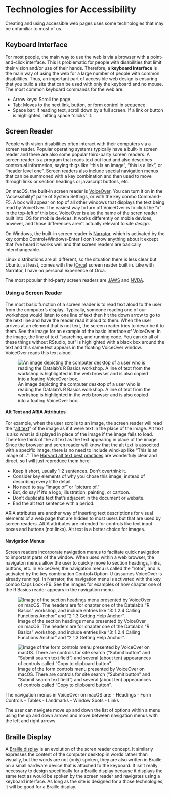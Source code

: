 Technologies for Accessibility
====================================

Creating and using accessible web pages uses some technologies that may be unfamiliar to most of us. 

## Keyboard Interface
For most people, the main way to use the web is via a browser with a point-and-click interface. This is problematic for people with disabilities that limit their vision and/or use of their hands. Therefore, a **keyboard interface** is the main way of using the web for a large number of people with common disabilities. Thus, an important part of accessible web design is ensuring that you build a site that can be used with only the keyboard and no mouse. The most common keyboard commands for the web are: 

- Arrow keys: Scroll the page.
- Tab: Moves to the next link, button, or form control in sequence.
- Space bar: If reading text, scroll down by a full screen. If a link or button is highlighted, hitting space "clicks" it.

## Screen Reader
People with vision disabilities often interact with their computers via a screen reader. Popular operating systems typically have a built-in screen reader and there are also some popular third-party screen readers. A screen reader is a program that reads text out loud and also describes contextual information, saying thigs like "this is an image", "this is a link", or "header level one". Screen readers also include special navigation menus that can be summoned with a key combination and then used to move through links or section headings or javascript buttons, etc.

On macOS, the built-in screen reader is [VoiceOver](https://support.apple.com/guide/voiceover/welcome/mac). You can turn it on in the "Accessibility" pane of System Settings, or with the key combo Command-F5. A box will appear on top of all other windows that displays the text being read by VoiceOver. The easiest way to turn off VoiceOver is to click the "x" in the top-left of this box. VoiceOver is also the name of the scren reader built into iOS for mobile devices. It works differently on mobie devices, however, and those differences aren't actually relevant to site *design*.

On Windows, the built-in screen reader is [Narrator](https://www.microsoft.com/en-us/windows/tips/narrator), which is activated by the key combo Control+Windows-Enter I don't know anything about it except that I've heard it works well and that screen readers are basically interchangeable.

Linux distributions are all different, so the situation there is less clear but Ubuntu, at least, comes with the ([Orca](https://orca.gnome.org)) screen reader built in. Like with Narrator, I have no personal experience of Orca. 

The most popular third-party screen readers are [JAWS](https://www.freedomscientific.com/products/software/jaws/) and [NVDA](https://www.nvaccess.org/).

### Using a Screen Reader
The most basic function of a screen reader is to read text aloud to the user from the computer's display. Typically, someone reading one of our workshops would listen to one line of text then hit the down arrow to go to the next line and have the reader read it aloud to them. When the user arrives at an element that is not text, the screen reader tries to describe it to them. See the image for an example of the basic interface of VoiceOver. In the image, the line of text "searching, and running code. You can do all of these things without RStudio, but" is highlighted with a black box around the text and this same text appears in the floating VoiceOver window. VoiceOver reads this text aloud.

![An image depicting the computer desktop of a user who is reading the Datalab's R Basics workshop. A line of text from the workshop is highlighted in the web browser and is also copied into a foating VoiceOver box.](/images/voiceover.jpg)

#### Alt Text and ARIA Attributes
For example, when the user scrolls to an image, the screen reader will read the "[alt text](https://accessibility.huit.harvard.edu/describe-content-images)" of the image as if it were text in the place of the image. Alt text is also what is displayed in place of the image if the image fails to load. Therefore think of the alt text as the text appearing in place of the image. Since the browser and scren reader will know that the alt text is associted with a specific image, there is no need to include wind-up like "This is an image of...". The [Harvard alt text best practices](https://accessibility.huit.harvard.edu/describe-content-images) are wonderfuly clear and direct, so I will just reproduce them here:

- Keep it short, usually 1-2 sentences. Don’t overthink it.
- Consider key elements of why you chose this image, instead of describing every little detail.
- No need to say “image of” or “picture of.”
- But, do say if it’s a logo, illustration, painting, or cartoon.
- Don’t duplicate text that’s adjacent in the document or website.
- End the alt text sentence with a period.

ARIA attributes are another way of inserting text descriptions for visual elements of a web page that are hidden to most users but that are used by screen readers. ARIA attributes are intended for controls like text input boxes and buttons (not links). Alt text is a better choice for images.

#### Navigation Menus
Screen readers incorporate navigation menus to faciitate quick navigation to important parts of the window. When used within a web browser, the navigaton menus allow the user to quickly move to section headings, links, buttons, etc. In VoiceOver, the navigation menu is called the "rotor", and is activated by the key combination Control+Option-U (assumes VoiceOver is already running). In Narrator, the navigation menu is activated with the key combo Caps Lock+F6. See the images for examples of how chapter one of the R Basics reader appears in the navigation menu.

![Image of the section headings menu presented by VoiceOver on macOS. The headers are for chapter one of the Datalab's "R Basics" workshop, and include entries like "3: 1.2.4 Calling Functions Anchor" and "2 1.3 Getting Help Anchor".](/images/headings_screenshot.jpg)

![Image of the form controls menu presented by VoiceOver on macOS. There are controls for site search ("Submit button" and "Submit search text field") and several (about ten) appearances of controls called "Copy to clipboard button".](/images/form_controls_screenshot.jpg)

The navigation menus in VoiceOver on macOS are:
- Headings
- Form Controls
- Tables
- Landmarks
- Window Spots
- Links

The user can navigate move up and down the list of options within a menu using the up and down arrows and move between navigation menus with the left and right arrows.

## Braille Display
A [Braille display](https://en.wikipedia.org/wiki/Refreshable_braille_display) is an evolution of the scren reader concept. It similarly expresses the content of the computer desktop in words rather than visually, but the words are not (only) spoken, they are also written in Braille on a small hardware device that is attached to the keyboard. It isn't really necessary to design specifically for a Braille display because it displays the same text as would be spoken by the screen reader and navigates using a keyboard interface. As long as the site is designed for a those technologies, it will be good for a Braille display.
